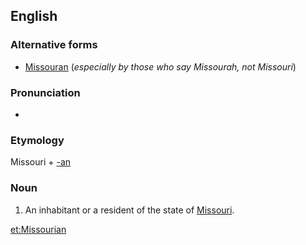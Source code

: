 ==English==

===Alternative forms===
* [[Missouran]] (''especially by those who say Missourah, not Missouri'')

===Pronunciation===
* {{IPA|/mɪˈzʊɹiən/}}

===Etymology===
Missouri + [[-an]]

===Noun===
{{en-noun}}

# An inhabitant or a resident of the state of [[Missouri]].

[[et:Missourian]]